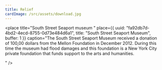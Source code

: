 ```yaml
---
title: Relief
cardImage: /src/assets/download.jpg
---
```


<place
  title="South Street Seaport museum "
  place={{
    uuid: "fa92db7d-4bd2-4ecd-8755-0d73e484d6a1",
    title: "South Street Seaport Museum",
    buffer: 1
  }}
  caption="The South Street Seaport Museum received a donation of 100,00 dollars from the Mellon Foundation in December 2012. During this time the museum had flood damages and this foundation is a New York City private foundation that funds support to the arts and humanities. 


  "
/>
